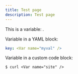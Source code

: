 ```yaml
---
title: Test page
description: Test page
---
```


This is a variable: <Var name="myvar" />.

Variable in a YAML block:

```yaml
key: <Var name="myval" />
```

Variable in a custom code block:

```code
$ curl <Var name="site" />
```
